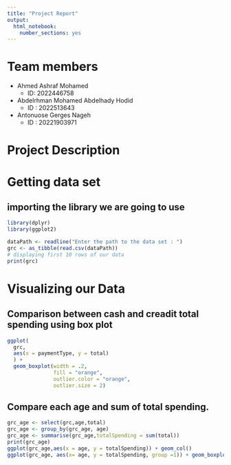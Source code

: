 ```yaml
---
title: "Project Report"
output: 
  html_notebook: 
    number_sections: yes
---
```


# Team members

- Ahmed Ashraf Mohamed
  - ID: 2022446758
- Abdelrhman Mohamed Abdelhady Hodid
  - ID : 2022513643
- Antonuose Gerges Nageh
  - ID : 20221903971
  
# Project Description

# Getting data set
## importing the library we are going to use
```r
library(dplyr)
library(ggplot2)
```
```r
dataPath <- readline("Enter the path to the data set : ")
grc <- as_tibble(read.csv(dataPath))
# displaying first 10 rows of our data
print(grc)
```
# Visualizing our Data
## Comparison between cash and creadit total spending using box plot
```r
ggplot(
  grc,
  aes(x = paymentType, y = total)
  ) +
  geom_boxplot(width = .2, 
               fill = "orange",
               outlier.color = "orange",
               outlier.size = 2)
```
## Compare each age and sum of total spending.

```r
grc_age <- select(grc,age,total)
grc_age <- group_by(grc_age, age)
grc_age <- summarise(grc_age,totalSpending = sum(total))
print(grc_age)
ggplot(grc_age,aes(x = age, y = totalSpending)) + geom_col()
ggplot(grc_age, aes(x= age, y = totalSpending, group =1)) + geom_boxplot(outlier.size = 2)
```

